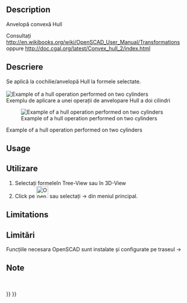 <languages/>

{{Docnav
|[[OpenSCAD_MeshBoolean|Mesh Boolean]]
|[[OpenSCAD_Minkowski|Minkowski]]
|[[OpenSCAD_Workbench|OpenSCAD]]
|IconL=OpenSCAD_MeshBoolean.svg
|IconR=OpenSCAD_Minkowski.svg
|IconC=Workbench_OpenSCAD.svg
}}

<div class="mw-translate-fuzzy">
{{GuiCommand|Name=OpenSCAD Hull|MenuLocation=OpenSCAD → Hull‏‎||Workbenches=[[OpenSCAD Workbench|OpenSCAD]]|Shortcut=none|SeeAlso=---}}
</div>

==Description== 

<div class="mw-translate-fuzzy">
Anvelopă convexă Hull

Consultați http://en.wikibooks.org/wiki/OpenSCAD_User_Manual/Transformations oppure http://doc.cgal.org/latest/Convex_hull_2/index.html

==Descriere==
Se aplică la cochilie/anvelopă Hull la formele selectate.
<br />
<br />
[[Image:Hull_example.jpg|Example of a hull operation performed on two cylinders]]
<br />
Exemplu de aplicare a unei operații de anvelopare Hull a doi cilindri
</div>

[[Image:Hull_example.jpg|Example of a hull operation performed on two cylinders]]

Example of a hull operation performed on two cylinders

==Usage== 

<div class="mw-translate-fuzzy">
==Utilizare==
#Selectați formeleîn Tree-View sau în 3D-View
#Click pe [[Image:OpenSCAD_Hull.png|32px]] sau selectați {{KEY| OpenSCAD}}  →  {{KEY|[[Image:OpenSCAD_Hull.png|32px]] Hull}} din meniul principal.
</div>

==Limitations== 

<div class="mw-translate-fuzzy">
==Limitări==
Funcțiile necesara OpenSCAD sunt instalate și configurate pe traseul {{KEY| Edit}}  → {{KEY| Preferences}}
<br />
</div>

<span id="Notes"></span>
<div class="mw-translate-fuzzy">
==Note==
<br />
</div>


{{Docnav
|[[OpenSCAD_MeshBoolean|Mesh Boolean]]
|[[OpenSCAD_Minkowski|Minkowski]]
|[[OpenSCAD_Workbench|OpenSCAD]]
|IconL=OpenSCAD_MeshBoolean.svg
|IconR=OpenSCAD_Minkowski.svg
|IconC=Workbench_OpenSCAD.svg
}}

{{OpenSCAD_Tools_navi{{#translation:}}}}
{{Userdocnavi{{#translation:}}}}